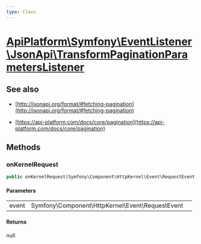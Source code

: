 ```yaml
---
type: Class
---
```


# [ApiPlatform\Symfony\EventListener\JsonApi\TransformPaginationParametersListener](/docs/v3.1/reference/Symfony/EventListener/JsonApi/TransformPaginationParametersListener)

## See also
- [http://jsonapi.org/format/#fetching-pagination](http://jsonapi.org/format/#fetching-pagination)

- [https://api-platform.com/docs/core/pagination](https://api-platform.com/docs/core/pagination)


## Methods

### onKernelRequest



```php
public onKernelRequest(Symfony\Component\HttpKernel\Event\RequestEvent $event): null
```

#### Parameters

<table><tbody>
<tr><td>event</td><td>Symfony\Component\HttpKernel\Event\RequestEvent</td><td></td></tr>
</tbody>
</table>

#### Returns

null
